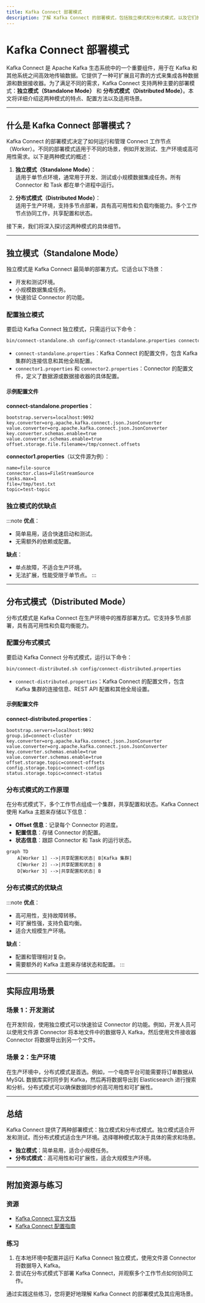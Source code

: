```yaml
---
title: Kafka Connect 部署模式
description: 了解 Kafka Connect 的部署模式，包括独立模式和分布式模式，以及它们的适用场景和配置方法。
---
```


# Kafka Connect 部署模式

Kafka Connect 是 Apache Kafka 生态系统中的一个重要组件，用于在 Kafka 和其他系统之间高效地传输数据。它提供了一种可扩展且可靠的方式来集成各种数据源和数据接收器。为了满足不同的需求，Kafka Connect 支持两种主要的部署模式：**独立模式（Standalone Mode）** 和 **分布式模式（Distributed Mode）**。本文将详细介绍这两种模式的特点、配置方法以及适用场景。

---

## 什么是 Kafka Connect 部署模式？

Kafka Connect 的部署模式决定了如何运行和管理 Connect 工作节点（Worker）。不同的部署模式适用于不同的场景，例如开发测试、生产环境或高可用性需求。以下是两种模式的概述：

1. **独立模式（Standalone Mode）**：  
   适用于单节点环境，通常用于开发、测试或小规模数据集成任务。所有 Connector 和 Task 都在单个进程中运行。

2. **分布式模式（Distributed Mode）**：  
   适用于生产环境，支持多节点部署，具有高可用性和负载均衡能力。多个工作节点协同工作，共享配置和状态。

接下来，我们将深入探讨这两种模式的具体细节。

---

## 独立模式（Standalone Mode）

独立模式是 Kafka Connect 最简单的部署方式。它适合以下场景：
- 开发和测试环境。
- 小规模数据集成任务。
- 快速验证 Connector 的功能。

### 配置独立模式

要启动 Kafka Connect 独立模式，只需运行以下命令：

```bash
bin/connect-standalone.sh config/connect-standalone.properties connector1.properties connector2.properties
```

- `connect-standalone.properties`：Kafka Connect 的配置文件，包含 Kafka 集群的连接信息和其他全局配置。
- `connector1.properties` 和 `connector2.properties`：Connector 的配置文件，定义了数据源或数据接收器的具体配置。

#### 示例配置文件

**connect-standalone.properties**：
```properties
bootstrap.servers=localhost:9092
key.converter=org.apache.kafka.connect.json.JsonConverter
value.converter=org.apache.kafka.connect.json.JsonConverter
key.converter.schemas.enable=true
value.converter.schemas.enable=true
offset.storage.file.filename=/tmp/connect.offsets
```

**connector1.properties**（以文件源为例）：
```properties
name=file-source
connector.class=FileStreamSource
tasks.max=1
file=/tmp/test.txt
topic=test-topic
```

### 独立模式的优缺点

:::note
**优点**：
- 简单易用，适合快速启动和测试。
- 无需额外的依赖或配置。

**缺点**：
- 单点故障，不适合生产环境。
- 无法扩展，性能受限于单节点。
:::

---

## 分布式模式（Distributed Mode）

分布式模式是 Kafka Connect 在生产环境中的推荐部署方式。它支持多节点部署，具有高可用性和负载均衡能力。

### 配置分布式模式

要启动 Kafka Connect 分布式模式，运行以下命令：

```bash
bin/connect-distributed.sh config/connect-distributed.properties
```

- `connect-distributed.properties`：Kafka Connect 的配置文件，包含 Kafka 集群的连接信息、REST API 配置和其他全局设置。

#### 示例配置文件

**connect-distributed.properties**：
```properties
bootstrap.servers=localhost:9092
group.id=connect-cluster
key.converter=org.apache.kafka.connect.json.JsonConverter
value.converter=org.apache.kafka.connect.json.JsonConverter
key.converter.schemas.enable=true
value.converter.schemas.enable=true
offset.storage.topic=connect-offsets
config.storage.topic=connect-configs
status.storage.topic=connect-status
```

### 分布式模式的工作原理

在分布式模式下，多个工作节点组成一个集群，共享配置和状态。Kafka Connect 使用 Kafka 主题来存储以下信息：
- **Offset 信息**：记录每个 Connector 的进度。
- **配置信息**：存储 Connector 的配置。
- **状态信息**：跟踪 Connector 和 Task 的运行状态。

```mermaid
graph TD
    A[Worker 1] -->|共享配置和状态| B[Kafka 集群]
    C[Worker 2] -->|共享配置和状态| B
    D[Worker 3] -->|共享配置和状态| B
```

### 分布式模式的优缺点

:::note
**优点**：
- 高可用性，支持故障转移。
- 可扩展性强，支持负载均衡。
- 适合大规模生产环境。

**缺点**：
- 配置和管理相对复杂。
- 需要额外的 Kafka 主题来存储状态和配置。
:::

---

## 实际应用场景

### 场景 1：开发测试

在开发阶段，使用独立模式可以快速验证 Connector 的功能。例如，开发人员可以使用文件源 Connector 将本地文件中的数据导入 Kafka，然后使用文件接收器 Connector 将数据导出到另一个文件。

### 场景 2：生产环境

在生产环境中，分布式模式是首选。例如，一个电商平台可能需要将订单数据从 MySQL 数据库实时同步到 Kafka，然后再将数据导出到 Elasticsearch 进行搜索和分析。分布式模式可以确保数据同步的高可用性和可扩展性。

---

## 总结

Kafka Connect 提供了两种部署模式：独立模式和分布式模式。独立模式适合开发和测试，而分布式模式适合生产环境。选择哪种模式取决于具体的需求和场景。

- **独立模式**：简单易用，适合小规模任务。
- **分布式模式**：高可用性和可扩展性，适合大规模生产环境。

---

## 附加资源与练习

### 资源
- [Kafka Connect 官方文档](https://kafka.apache.org/documentation/#connect)
- [Kafka Connect 配置指南](https://docs.confluent.io/platform/current/connect/references/allconfigs.html)

### 练习
1. 在本地环境中配置并运行 Kafka Connect 独立模式，使用文件源 Connector 将数据导入 Kafka。
2. 尝试在分布式模式下部署 Kafka Connect，并观察多个工作节点如何协同工作。

通过实践这些练习，您将更好地理解 Kafka Connect 的部署模式及其应用场景。